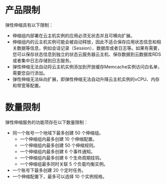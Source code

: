 # 产品限制
弹性伸缩具有以下限制：

* 伸缩组内部署在云主机实例的应用必须无状态并且可横向扩展。
* 伸缩组内的云主机实例可能会被自动释放，因此不适合保存应用状态信息和相关数据等信息，例如会话记录（Session）、数据库或者日志等。如果有需要，您可以保存状态信息到独立的状态云服务器云主机、保存数据到云数据库RDS或者集中日志存储到日志服务。
* 弹性伸缩无法自动将云主机实例添加到开放缓存Memcache实例访问白名单，需要您自行添加。
* 弹性伸缩无法纵向扩展，即弹性伸缩无法自动升降云主机实例的vCPU、内存和带宽等配置。
# 数量限制
弹性伸缩服务的功能项存在以下数量限制：

* 同一个账号一个地域下最多创建 50 个伸缩组。
	* 一个伸缩组内最多创建 10 个伸缩配置。
	* 一个伸缩组内最多创建 50 个伸缩规则。
	* 一个伸缩组内最多创建 6 个事件通知。
	* 一个伸缩组内最多创建 6 个生命周期挂钩。
	* 一个伸缩组最多同时关联 5 个负载均衡实例。
* 一个账号下最多创建 20 个定时任务。
* 一个伸缩配置下，最多可以选择 10 个实例规格。
